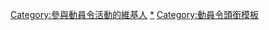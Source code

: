 {{Userbox
  |id-c=#127436
  |id-fc=Yellow
  |id-s=12
  |id=精銳
  |info=这位用户曾获得[[Wikipedia:動員令|<span style="color:Yellow">'''動員令活动'''</span>]]的'''精銳'''头銜。
  |info-c=#127436
  |info-fc=Yellow
  |info-s=10
  |border-c=#4D3900
  |border-s=2
}}{{User other|[[Category:維基動員令精銳|{{PAGENAME}}]]}}<noinclude>
[[Category:參與動員令活動的維基人]]
[[Category:維基動員令精銳|*]]
[[Category:動員令頭銜模板]]
</noinclude>